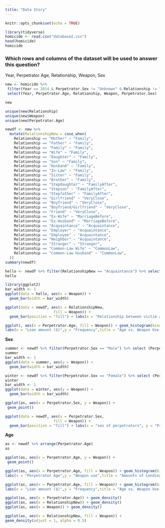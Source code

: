 ```yaml
---
title: "Data Story"
---
```


```r
knitr::opts_chunk$set(echo = TRUE)
```

```r
library(tidyverse)
homicide <- read.csv("database2.csv")
head(homicide)
homicide
```

### Which rows and columns of the dataset will be used to answer this question?
Year, Perpetrator Age, Relationship, Weapon, Sex

```r
new <- homicide %>%
 filter(Year == 2014 & Perpetrator.Sex != "Unknown" & Relationship != "Unknown" & Weapon != "Unknown" & Weapon != "Drowning" & Weapon != "Fall" & Perpetrator.Age != 0) %>%
 select(Year, Perpetrator.Age, Relationship, Weapon, Perpetrator.Sex)

new
```

```r
unique(new$Relationship)
unique(new$Weapon)
unique(new$Perpetrator.Age)
```

```r
newdf <- new %>%
  mutate(RelationshipNew = case_when(
    Relationship == "Mother" ~ "Family",
    Relationship == "Father" ~ "Family",
    Relationship == "Family" ~ "Family",
    Relationship == "Wife" ~ "Family",
    Relationship == "Daughter" ~ "Family",
    Relationship == "Son" ~ "Family",
    Relationship == "Husband" ~ "Family",
    Relationship == "In-Law" ~ "Family",
    Relationship == "Sister" ~ "Family",
    Relationship == "Brother" ~ "Family",
    Relationship == "Stepdaughter" ~ "FamilyAfter",
    Relationship == "Stepson" ~ "FamilyAfter",
    Relationship == "Stepfather" ~ "FamilyAfter",
    Relationship == "Girlfriend" ~ "VeryClose",
    Relationship == "Boyfriend" ~ "VeryClose",
    Relationship == "Boyfriend/Girlfriend" ~ "VeryClose",
    Relationship == "Friend" ~ "VeryClose",
    Relationship == "Ex-Wife" ~ "MarriageBefore",
    Relationship == "Ex-Husband" ~ "MarriageBefore",
    Relationship == "Acquaintance" ~ "Acquaintance",
    Relationship == "Employer" ~ "Acquaintance",
    Relationship == "Employee" ~ "Acquaintance",
    Relationship == "Neighbor" ~ "Acquaintance",
    Relationship == "Stranger" ~ "Stranger",
    Relationship == "Common-Law Wife" ~ "CommonLaw",
    Relationship == "Common-Law Husband" ~ "CommonLaw",
  ))
summary(newdf)
```

```r
hello <- newdf %>% filter(RelationshipNew == "Acquaintance") %>% select(RelationshipNew, Weapon)
hello
```

```r
library(ggplot2)
bar_width <- 1
ggplot(data = hello, aes(x = Weapon)) +
  geom_bar(width = bar_width)

```

```r
ggplot(data = newdf, aes(x = RelationshipNew, 
                      fill = Weapon)) +
  geom_bar(position = "fill") + labs(x = "Relationship between victim and murders", y = "Proportion", title = "Relationship between " )
```
```r
ggplot(, aes(x = Perpetrator.Age, fill = Weapon)) + geom_histogram(binwidth = 30, alpha = 0.6) +
labs(x = "Loan amount ($)",y = "Frequency",title = "Age vs. Weapon Use during homicide") + facet_wrap(~ Weapon, nrow = 2)

```

**Sex**
```r
summer <- newdf %>% filter(Perpetrator.Sex == "Male") %>% select (Perpetrator.Sex, Weapon)
summer 
bar_width <- 1
ggplot(data = summer, aes(y = Weapon)) +
  geom_bar(width = bar_width)
```

```r
winter <- newdf %>% filter(Perpetrator.Sex == "Female") %>% select (Perpetrator.Sex, Weapon)
winter 
bar_width <- 1
ggplot(data = winter, aes(y = Weapon)) +
  geom_bar(width = bar_width)
```

```r
ggplot(as, aes(x = Perpetrator.Sex, y = Weapon)) + 
 geom_point()
```

```r
ggplot(data = newdf, aes(x = Perpetrator.Sex, 
                      fill = Weapon)) +
  geom_bar(position = "fill") + labs(x = "sex of perpetrators", y = "Proportion", title = "Relationship between " ) + facet_wrap(~ Weapon, nrow = 3)

```
**Age**
```r
as <- newdf %>% arrange(Perpetrator.Age) 
as
```

```r
ggplot(as, aes(x = Perpetrator.Age, y = Weapon)) + 
 geom_point()
```

```r
ggplot(as, aes(x = Perpetrator.Age, fill = Weapon)) + geom_histogram(binwidth = 45, alpha = 0.6) +
labs(x = "Perpetrator Age",y = "Weapon use",title = "Amounts of Lending Club loans") 
```

```r
ggplot(as, aes(x = Perpetrator.Age, fill = Weapon)) + geom_histogram(binwidth = 30, alpha = 0.6) +
labs(x = "Loan amount ($)",y = "Frequency",title = "Age vs. Weapon Use during homicide") + facet_wrap(~ Weapon, nrow = 2)
```

```r
ggplot(as, aes(x = Perpetrator.Age)) + geom_density()
ggplot(as, aes(x = RelationshipNew)) + geom_density()
ggplot(as, aes(x = Weapon)) + geom_density()
```

```r
ggplot(as, aes(x = RelationshipNew, fill = Weapon)) +
geom_density(adjust = 1, alpha = 0.5)
```

